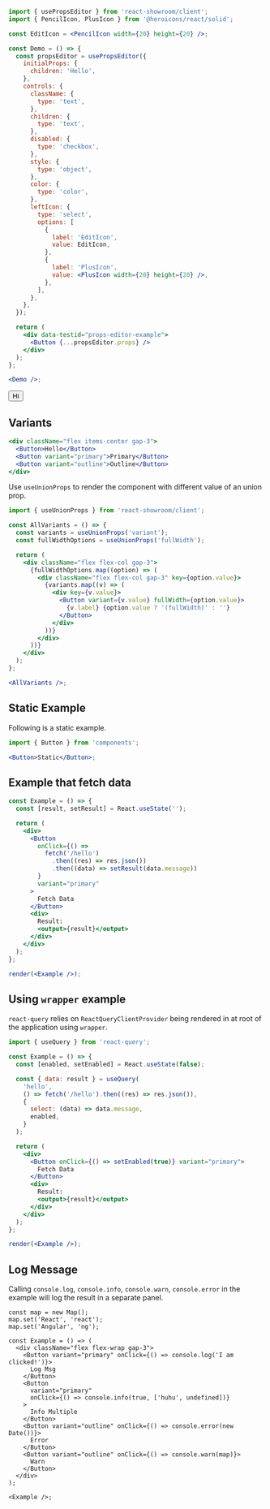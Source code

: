 
```jsx frame initialHeight=46
import { usePropsEditor } from 'react-showroom/client';
import { PencilIcon, PlusIcon } from '@heroicons/react/solid';

const EditIcon = <PencilIcon width={20} height={20} />;

const Demo = () => {
  const propsEditor = usePropsEditor({
    initialProps: {
      children: 'Hello',
    },
    controls: {
      className: {
        type: 'text',
      },
      children: {
        type: 'text',
      },
      disabled: {
        type: 'checkbox',
      },
      style: {
        type: 'object',
      },
      color: {
        type: 'color',
      },
      leftIcon: {
        type: 'select',
        options: [
          {
            label: 'EditIcon',
            value: EditIcon,
          },
          {
            label: 'PlusIcon',
            value: <PlusIcon width={20} height={20} />,
          },
        ],
      },
    },
  });

  return (
    <div data-testid="props-editor-example">
      <Button {...propsEditor.props} />
    </div>
  );
};

<Demo />;
```

<Button variant="primary">Hi</Button>

## Variants

```jsx
<div className="flex items-center gap-3">
  <Button>Hello</Button>
  <Button variant="primary">Primary</Button>
  <Button variant="outline">Outline</Button>
</div>
```

Use `useUnionProps` to render the component with different value of an union prop.

```jsx
import { useUnionProps } from 'react-showroom/client';

const AllVariants = () => {
  const variants = useUnionProps('variant');
  const fullWidthOptions = useUnionProps('fullWidth');

  return (
    <div className="flex flex-col gap-3">
      {fullWidthOptions.map((option) => (
        <div className="flex flex-col gap-3" key={option.value}>
          {variants.map((v) => (
            <div key={v.value}>
              <Button variant={v.value} fullWidth={option.value}>
                {v.label} {option.value ? '(fullWidth)' : ''}
              </Button>
            </div>
          ))}
        </div>
      ))}
    </div>
  );
};

<AllVariants />;
```

## Static Example

Following is a static example.

```jsx static
import { Button } from 'components';

<Button>Static</Button>;
```

## Example that fetch data

```jsx frame
const Example = () => {
  const [result, setResult] = React.useState('');

  return (
    <div>
      <Button
        onClick={() =>
          fetch('/hello')
            .then((res) => res.json())
            .then((data) => setResult(data.message))
        }
        variant="primary"
      >
        Fetch Data
      </Button>
      <div>
        Result:
        <output>{result}</output>
      </div>
    </div>
  );
};

render(<Example />);
```

## Using `wrapper` example

`react-query` relies on `ReactQueryClientProvider` being rendered in at root of the application using `wrapper`.

```jsx
import { useQuery } from 'react-query';

const Example = () => {
  const [enabled, setEnabled] = React.useState(false);

  const { data: result } = useQuery(
    'hello',
    () => fetch('/hello').then((res) => res.json()),
    {
      select: (data) => data.message,
      enabled,
    }
  );

  return (
    <div>
      <Button onClick={() => setEnabled(true)} variant="primary">
        Fetch Data
      </Button>
      <div>
        Result:
        <output>{result}</output>
      </div>
    </div>
  );
};

render(<Example />);
```

## Log Message

Calling `console.log`, `console.info`, `console.warn`, `console.error` in the example will log the result in a separate panel.

```tsx frame
const map = new Map();
map.set('React', 'react');
map.set('Angular', 'ng');

const Example = () => (
  <div className="flex flex-wrap gap-3">
    <Button variant="primary" onClick={() => console.log('I am clicked!')}>
      Log Msg
    </Button>
    <Button
      variant="primary"
      onClick={() => console.info(true, ['huhu', undefined])}
    >
      Info Multiple
    </Button>
    <Button variant="outline" onClick={() => console.error(new Date())}>
      Error
    </Button>
    <Button variant="outline" onClick={() => console.warn(map)}>
      Warn
    </Button>
  </div>
);

<Example />;
```
